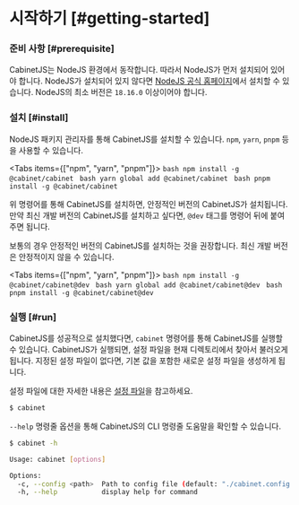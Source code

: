 
# 시작하기 [#getting-started]

### 준비 사항 [#prerequisite]

CabinetJS는 NodeJS 환경에서 동작합니다. 따라서 NodeJS가 먼저 설치되어 있어야 합니다. NodeJS가 설치되어 있지 않다면
[NodeJS 공식 홈페이지](https://nodejs.org/ko/)에서 설치할 수 있습니다. NodeJS의 최소 버전은 `18.16.0` 이상이어야 합니다.

### 설치 [#install]

NodeJS 패키지 관리자를 통해 CabinetJS를 설치할 수 있습니다. `npm`, `yarn`, `pnpm` 등을 사용할 수 있습니다.

<Tabs items={["npm", "yarn", "pnpm"]}>
    <Tab>
        ```bash
        npm install -g @cabinet/cabinet
        ```
    </Tab>
    <Tab>
        ```bash
        yarn global add @cabinet/cabinet
        ```
    </Tab>
    <Tab>
        ```bash
        pnpm install -g @cabinet/cabinet
        ```
    </Tab>
</Tabs>

위 명령어를 통해 CabinetJS를 설치하면, 안정적인 버전의 CabinetJS가 설치됩니다. 만약 최신 개발 버전의 CabinetJS를 설치하고 싶다면,
`@dev` 태그를 명령어 뒤에 붙여주면 됩니다.

<Callout type="warning">
    보통의 경우 안정적인 버전의 CabinetJS를 설치하는 것을 권장합니다. 최신 개발 버전은 안정적이지 않을 수 있습니다.
</Callout>

<Tabs items={["npm", "yarn", "pnpm"]}>
    <Tab>
        ```bash
        npm install -g @cabinet/cabinet@dev
        ```
    </Tab>
    <Tab>
        ```bash
        yarn global add @cabinet/cabinet@dev
        ```
    </Tab>
    <Tab>
        ```bash
        pnpm install -g @cabinet/cabinet@dev
        ```
    </Tab>
</Tabs>

### 실행 [#run]

CabinetJS를 성공적으로 설치했다면, `cabinet` 명령어를 통해 CabinetJS를 실행할 수 있습니다. CabinetJS가 실행되면, 설정 파일을 현재
디렉토리에서 찾아서 불러오게 됩니다. 지정된 설정 파일이 없다면, 기본 값을 포함한 새로운 설정 파일을 생성하게 됩니다.

설정 파일에 대한 자세한 내용은 [설정 파일](/ko/config/overview)을 참고하세요.

```bash
$ cabinet
```

`--help` 명령줄 옵션을 통해 CabinetJS의 CLI 명령줄 도움말을 확인할 수 있습니다.

```bash
$ cabinet -h

Usage: cabinet [options]

Options:
  -c, --config <path>  Path to config file (default: "./cabinet.config.json")
  -h, --help           display help for command
```
